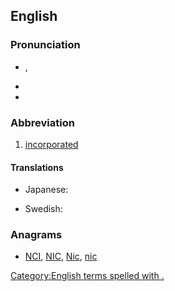 ==English==

===Pronunciation===
* {{IPA|/ɪŋk/}}, {{X-SAMPA|/INk/}}
* {{homophones|lang=en|ink}}
* {{rhymes|ɪŋk}}

===Abbreviation===
{{en-abbr}}

# [[incorporated]]

====Translations====
{{trans-top|incorporated}}
* Japanese: {{t+|ja|株|tr=かぶ, kabu}}
{{trans-mid}}
* Swedish: {{t+|sv|AB}}
{{trans-bottom}}

===Anagrams===
* [[NCI#English|NCI]], [[NIC#English|NIC]], [[Nic#English|Nic]], [[nic#English|nic]]

[[Category:English terms spelled with .]]